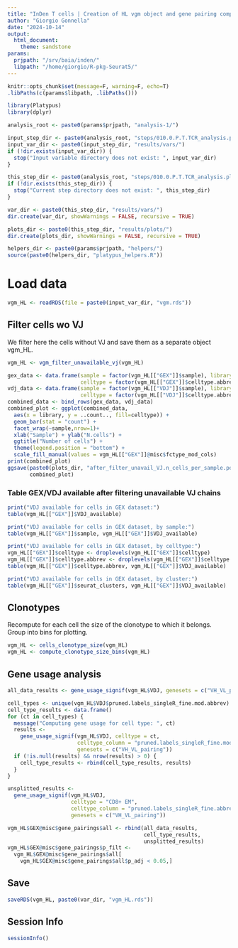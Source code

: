 ```yaml
---
title: "InDen T cells | Creation of HL vgm object and gene pairing computation"
author: "Giorgio Gonnella"
date: "2024-10-14"
output:
  html_document:
    theme: sandstone
params:
  prjpath: "/srv/baia/inden/"
  libpath: "/home/giorgio/R-pkg-Seurat5/"
---
```


```r
knitr::opts_chunk$set(message=F, warning=F, echo=T)
.libPaths(c(params$libpath, .libPaths()))

library(Platypus)
library(dplyr)

analysis_root <- paste0(params$prjpath, "analysis-1/")

input_step_dir <- paste0(analysis_root, "steps/010.0.P.T.TCR_analysis.platypus/")
input_var_dir <- paste0(input_step_dir, "results/vars/")
if (!dir.exists(input_var_dir)) {
  stop("Input variable directory does not exist: ", input_var_dir)
}

this_step_dir <- paste0(analysis_root, "steps/010.0.P.T.TCR_analysis.platypus/")
if (!dir.exists(this_step_dir)) {
  stop("Current step directory does not exist: ", this_step_dir)
}

var_dir <- paste0(this_step_dir, "results/vars/")
dir.create(var_dir, showWarnings = FALSE, recursive = TRUE)

plots_dir <- paste0(this_step_dir, "results/plots/")
dir.create(plots_dir, showWarnings = FALSE, recursive = TRUE)

helpers_dir <- paste0(params$prjpath, "helpers/")
source(paste0(helpers_dir, "platypus_helpers.R"))
```

# Load data

```r
vgm_HL <- readRDS(file = paste0(input_var_dir, "vgm.rds"))
```

## Filter cells wo VJ

We filter here the cells without VJ and save them as a separate object vgm\_HL.

```r
vgm_HL <- vgm_filter_unavailable_vj(vgm_HL)
```

```r
gex_data <- data.frame(sample = factor(vgm_HL[["GEX"]]$sample), library = "GEX",
                       celltype = factor(vgm_HL[["GEX"]]$celltype.abbrev))
vdj_data <- data.frame(sample = factor(vgm_HL[["VDJ"]]$sample), library = "VDJ",
                       celltype = factor(vgm_HL[["VDJ"]]$celltype.abbrev))
combined_data <- bind_rows(gex_data, vdj_data)
combined_plot <- ggplot(combined_data,
  aes(x = library, y = ..count.., fill=celltype)) +
  geom_bar(stat = "count") +
  facet_wrap(~sample,nrow=1)+
  xlab("Sample") + ylab("N.cells") +
  ggtitle("Number of cells") +
  theme(legend.position = "bottom") +
  scale_fill_manual(values = vgm_HL[["GEX"]]@misc$fctype_mod_cols)
print(combined_plot)
ggsave(paste0(plots_dir, "after_filter_unavail_VJ.n_cells_per_sample.pdf"),
       combined_plot)
```

### Table GEX/VDJ available after filtering unavailable VJ chains

```r
print("VDJ available for cells in GEX dataset:")
table(vgm_HL[["GEX"]]$VDJ_available)

print("VDJ available for cells in GEX dataset, by sample:")
table(vgm_HL[["GEX"]]$sample, vgm_HL[["GEX"]]$VDJ_available)

print("VDJ available for cells in GEX dataset, by celltype:")
vgm_HL[["GEX"]]$celltype <- droplevels(vgm_HL[["GEX"]]$celltype)
vgm_HL[["GEX"]]$celltype.abbrev <- droplevels(vgm_HL[["GEX"]]$celltype.abbrev)
table(vgm_HL[["GEX"]]$celltype.abbrev, vgm_HL[["GEX"]]$VDJ_available)

print("VDJ available for cells in GEX dataset, by cluster:")
table(vgm_HL[["GEX"]]$seurat_clusters, vgm_HL[["GEX"]]$VDJ_available)
```

## Clonotypes

Recompute for each cell the size of the clonotype to which it belongs.
Group into bins for plotting.

```r
vgm_HL <- cells_clonotype_size(vgm_HL)
vgm_HL <- compute_clonotype_size_bins(vgm_HL)
```

## Gene usage analysis

```r
all_data_results <- gene_usage_signif(vgm_HL$VDJ, genesets = c("VH_VL_pairing"))
```

```r
cell_types <- unique(vgm_HL$VDJ$pruned.labels_singleR_fine.mod.abbrev)
cell_type_results <- data.frame()
for (ct in cell_types) {
  message("Computing gene usage for cell type: ", ct)
  results <-
    gene_usage_signif(vgm_HL$VDJ, celltype = ct,
                      celltype_column = "pruned.labels_singleR_fine.mod.abbrev",
                      genesets = c("VH_VL_pairing"))
  if (!is.null(results) && nrow(results) > 0) {
    cell_type_results <- rbind(cell_type_results, results)
  }
}
```

```r
unsplitted_results <-
  gene_usage_signif(vgm_HL$VDJ,
                    celltype = "CD8+ EM",
                    celltype_column = "pruned.labels_singleR_fine.abbrev",
                    genesets = c("VH_VL_pairing"))
```

```r
vgm_HL$GEX@misc$gene_pairings$all <- rbind(all_data_results,
                                           cell_type_results,
                                           unsplitted_results)
vgm_HL$GEX@misc$gene_pairings$p_filt <-
  vgm_HL$GEX@misc$gene_pairings$all[
    vgm_HL$GEX@misc$gene_pairings$all$p_adj < 0.05,]
```

## Save

```r
saveRDS(vgm_HL, paste0(var_dir, "vgm_HL.rds"))
```

## Session Info

```r
sessionInfo()
```

